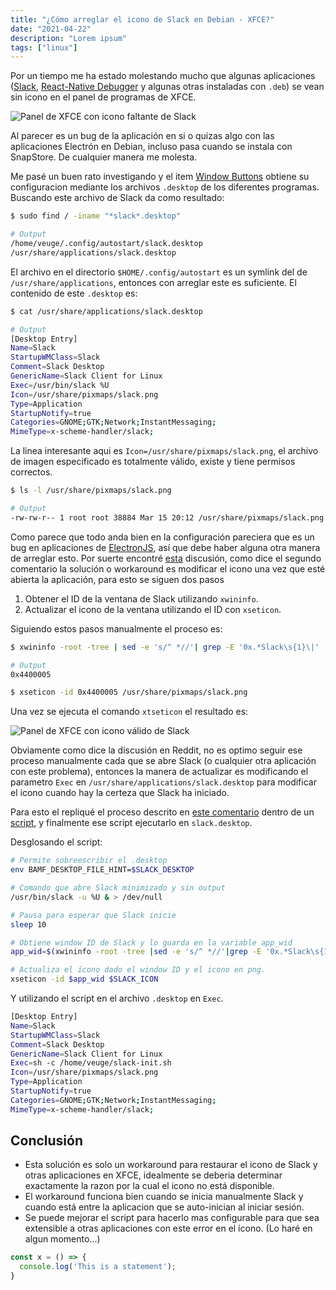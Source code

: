 ```yaml
---
title: "¿Cómo arreglar el icono de Slack en Debian - XFCE?"
date: "2021-04-22"
description: "Lorem ipsum"
tags: ["linux"]
---
```


Por un tiempo me ha estado molestando mucho que algunas aplicaciones ([Slack](https://slack.com/intl/en-bo/downloads/linux), [React-Native Debugger](https://github.com/jhen0409/react-native-debugger) y algunas otras instaladas con `.deb`) se vean sin icono en el panel de programas de XFCE.

![Panel de XFCE con icono faltante de Slack](./window-panel.png "Panel de XFCE con icono faltante de Slack")

Al parecer es un bug de la aplicación en si o quizas algo con las aplicaciones Electrón en Debian, incluso pasa cuando se instala con SnapStore. De cualquier manera me molesta.

Me pasé un buen rato investigando y el item [Window Buttons](https://docs.xfce.org/xfce/xfce4-panel/4.12/tasklist) obtiene su configuracion mediante los archivos `.desktop` de los diferentes programas. Buscando este archivo de Slack da como resultado:

```bash
$ sudo find / -iname "*slack*.desktop"

# Output
/home/veuge/.config/autostart/slack.desktop
/usr/share/applications/slack.desktop
```

El archivo en el directorio `$HOME/.config/autostart` es un symlink del de `/usr/share/applications`, entonces con arreglar este es suficiente. El contenido de este `.desktop` es:

```bash
$ cat /usr/share/applications/slack.desktop

# Output
[Desktop Entry]
Name=Slack
StartupWMClass=Slack
Comment=Slack Desktop
GenericName=Slack Client for Linux
Exec=/usr/bin/slack %U
Icon=/usr/share/pixmaps/slack.png
Type=Application
StartupNotify=true
Categories=GNOME;GTK;Network;InstantMessaging;
MimeType=x-scheme-handler/slack;
```

La linea interesante aqui es `Icon=/usr/share/pixmaps/slack.png`, el archivo de imagen especificado es totalmente válido, existe y tiene permisos correctos.

```bash
$ ls -l /usr/share/pixmaps/slack.png 

# Output
-rw-rw-r-- 1 root root 38884 Mar 15 20:12 /usr/share/pixmaps/slack.png
```

Como parece que todo anda bien en la configuración pareciera que es un bug en aplicaciones de [ElectronJS](https://www.electronjs.org/), así que debe haber alguna otra manera de arreglar esto. Por suerte encontré [esta](https://www.reddit.com/r/xfce/comments/g3m4zk/icon_absent_for_snap_package_installed/) discusión, como dice el segundo comentario la solución o workaround es modificar el icono una vez que esté abierta la aplicación, para esto se siguen dos pasos

1. Obtener el ID de la ventana de Slack utilizando `xwininfo`.
2. Actualizar el icono de la ventana utilizando el ID con `xseticon`.

Siguiendo estos pasos manualmente el proceso es:

```bash
$ xwininfo -root -tree | sed -e 's/^ *//'| grep -E '0x.*Slack\s{1}\|' | awk '{print $1}'

# Output
0x4400005

$ xseticon -id 0x4400005 /usr/share/pixmaps/slack.png
```

Una vez se ejecuta el comando `xtseticon` el resultado es:

![Panel de XFCE con icono válido de Slack](./window-panel-after.png "Panel de XFCE con icono válido de Slack")

Obviamente como dice la discusión en Reddit, no es optimo seguir ese proceso manualmente cada que se abre Slack (o cualquier otra aplicación con este problema), entonces la manera de actualizar es modificando el parametro `Exec` en `/usr/share/applications/slack.desktop` para modificar el icono cuando hay la certeza que Slack ha iniciado.


Para esto el repliqué el proceso descrito en [este comentario](https://www.reddit.com/r/xfce/comments/g3m4zk/icon_absent_for_snap_package_installed/fnvijl2?utm_source=share&utm_medium=web2x&context=3) dentro de un [script](https://github.com/Veuge/Configuration-files/blob/master/slack-init.sh), y finalmente ese script ejecutarlo en `slack.desktop`.

Desglosando el script:

```bash
# Permite sobreescribir el .desktop
env BAMF_DESKTOP_FILE_HINT=$SLACK_DESKTOP

# Comando que abre Slack minimizado y sin output
/usr/bin/slack -u %U & > /dev/null

# Pausa para esperar que Slack inicie
sleep 10

# Obtiene window ID de Slack y lo guarda en la variable app_wid
app_wid=$(xwininfo -root -tree |sed -e 's/^ *//'|grep -E '0x.*Slack\s{1}\|' | awk '{print $1}')

# Actualiza el ícono dado el window ID y el icono en png.
xseticon -id $app_wid $SLACK_ICON
```

Y utilizando el script en el archivo `.desktop` en `Exec`.

```bash
[Desktop Entry]
Name=Slack
StartupWMClass=Slack
Comment=Slack Desktop
GenericName=Slack Client for Linux
Exec=sh -c /home/veuge/slack-init.sh
Icon=/usr/share/pixmaps/slack.png
Type=Application
StartupNotify=true
Categories=GNOME;GTK;Network;InstantMessaging;
MimeType=x-scheme-handler/slack;
```

## Conclusión

- Esta solución es solo un workaround para restaurar el icono de Slack y otras aplicaciones en XFCE, idealmente se deberia determinar exactamente la razon por la cual el icono no está disponible.
- El workaround funciona bien cuando se inicia manualmente Slack y cuando está entre la aplicacion que se auto-inician al iniciar sesión.
- Se puede mejorar el script para hacerlo mas configurable para que sea extensible a otras aplicaciones con este error en el ícono. (Lo haré en algun momento...)

```js
const x = () => {
  console.log('This is a statement');
}
```